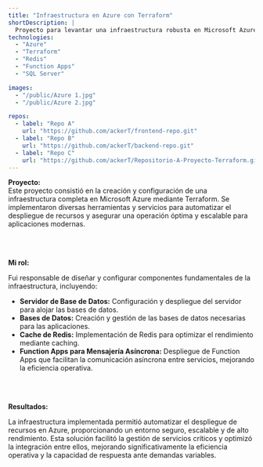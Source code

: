 ```yaml
---
title: "Infraestructura en Azure con Terraform"
shortDescription: |
  Proyecto para levantar una infraestructura robusta en Microsoft Azure utilizando Terraform. La solución automatiza la provisión de recursos críticos, garantizando escalabilidad, seguridad y alta disponibilidad.
technologies:
  - "Azure"
  - "Terraform"
  - "Redis"
  - "Function Apps"
  - "SQL Server"

images:
  - "/public/Azure 1.jpg"
  - "/public/Azure 2.jpg"

repos:
  - label: "Repo A"
    url: "https://github.com/ackerT/frontend-repo.git"
  - label: "Repo B"
    url: "https://github.com/ackerT/backend-repo.git"
  - label: "Repo C"
    url: "https://github.com/ackerT/Repositorio-A-Proyecto-Terraform.git"
---
```


**Proyecto:**  
Este proyecto consistió en la creación y configuración de una infraestructura completa en Microsoft Azure mediante Terraform. Se implementaron diversas herramientas y servicios para automatizar el despliegue de recursos y asegurar una operación óptima y escalable para aplicaciones modernas.

<br /><br />

**Mi rol:**  

Fui responsable de diseñar y configurar componentes fundamentales de la infraestructura, incluyendo:
- **Servidor de Base de Datos:** Configuración y despliegue del servidor para alojar las bases de datos.
- **Bases de Datos:** Creación y gestión de las bases de datos necesarias para las aplicaciones.
- **Cache de Redis:** Implementación de Redis para optimizar el rendimiento mediante caching.
- **Function Apps para Mensajería Asíncrona:** Despliegue de Function Apps que facilitan la comunicación asíncrona entre servicios, mejorando la eficiencia operativa.

<br /><br />

**Resultados:**  

La infraestructura implementada permitió automatizar el despliegue de recursos en Azure, proporcionando un entorno seguro, escalable y de alto rendimiento. Esta solución facilitó la gestión de servicios críticos y optimizó la integración entre ellos, mejorando significativamente la eficiencia operativa y la capacidad de respuesta ante demandas variables.

